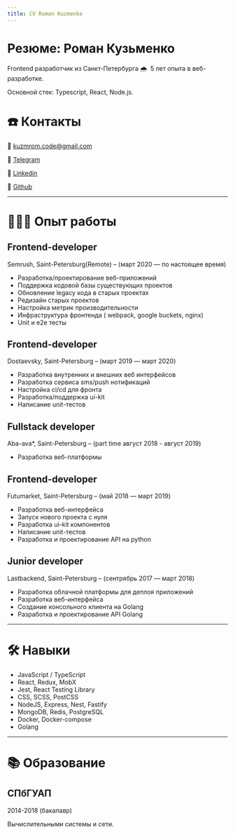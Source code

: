 ```yaml
---
title: CV Roman Kuzmenko
---
```


# Резюме: Роман Кузьменко

Frontend разработчик из Санкт-Петербурга 🌧  5 лет опыта в веб-разработке.

Основной стек: Typescript, React, Node.js.

# ☎️ Контакты

📧 kuzmrom.code@gmail.com

🔗  [Telegram](https://t.me/rkuzmen)

🔗  [Linkedin](https://www.linkedin.com/in/roman-kuzmenko-b270ba136/)

🔗  [Github](https://github.com/kuzmrom7)

---

# **👩🏻‍💻** Опыт работы

## Frontend-developer

Semrush, Saint-Petersburg(Remote) – (март 2020 — по настоящее время)

- Разработка/проектирование веб-приложений
- Поддержка кодовой базы существующих проектов
- Обновление legacy кода в старых проектах
- Редизайн старых проектов
- Настройка метрик производительности
- Инфраструктура фронтенда ( webpack, google buckets, nginx)
- Unit и e2e тесты

## Frontend-developer

Dostaevsky, Saint-Petersburg – (март 2019 —  март 2020)

- Разработка внутренних и внешних веб интерфейсов
- Разработка сервиса sms/push нотификаций
- Настройка ci/cd для фронта
- Разработка/поддержка ui-kit
- Написание unit-тестов

## Fullstack developer

Aba-ava*, Saint-Petersburg – (part time август 2018 - август 2019)

- Разработка веб-платформы

## Frontend-developer

Futumarket, Saint-Petersburg – (май 2018 —  март 2019)

- Разработка веб-интерфейса
- Запуск нового проекта с нуля
- Разработка ui-kit компонентов
- Написание unit-тестов
- Разработка и проектирование API на python

## Junior developer

Lastbackend, Saint-Petersburg – (сентрябрь 2017 —  март 2018)

- Разработка облачной платформы для деплоя приложений
- Разработка веб-интерфейса
- Создание консольного клиента на Golang
- Разработка и проектирование API  Golang

---

# 🛠 Навыки

- JavaScript / TypeScript
- React, Redux, MobX
- Jest, React Testing Library
- CSS, SCSS, PostCSS
- NodeJS, Express, Nest, Fastify
- MongoDB, Redis, PostgreSQL
- Docker, Docker-compose
- Golang

---

# 📚 Образование

## СПбГУАП

2014-2018 (бакалавр)

 Вычислительными системы и сети.
